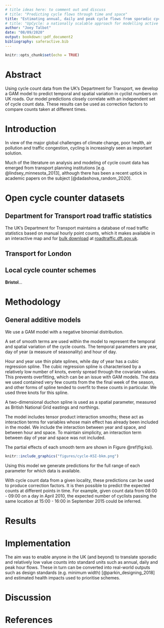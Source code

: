 ```yaml
---
# title ideas here: to comment out and discuss
# title: "Predicting cycle flows through time and space"
title: "Estimating annual, daily and peak cycle flows from sporadic cycle counters: a nationally scalable approach"
# title: "UpCycle: a nationally scalable approach for modelling active transport flows based on open count data"
author: "Joey Talbot"
date: "08/09/2020"
output: bookdown::pdf_document2
bibliography: saferactive.bib
---
```


<!-- Strategy: submit it to Transportation Research Part D -->

```r
knitr::opts_chunk$set(echo = TRUE)
```

# Abstract

Using cycle count data from the UK's Department for Transport, we develop a GAM model to predict temporal and spatial variation in cyclist numbers on UK roads. 
Our model predictions closely correlate with an independent set of cycle count data. 
These results can be used as correction factors to compare counts taken at different times.

# Introduction

In view of the major global challenges of climate change, poor health, air pollution and traffic congestion, cycling is increasingly seen as important solution. 

Much of the literature on analysis and modeling of cycle count data has emerged from transport planning institutions [e.g. @lindsey_minnesota_2013], although there has been a recent uptick in academic papers on the subject [@dadashova_random_2020].

# Open cycle counter datasets

## Department for Transport road traffic statistics 

The UK's Department for Transport maintains a database of road traffic statistics based on manual hourly point counts, which it makes available in an interactive map and for [bulk download](https://roadtraffic.dft.gov.uk/downloads)
<!-- , in .zip and .csv formats, -->
at [roadtraffic.dft.gov.uk](https://roadtraffic.dft.gov.uk).


## Transport for London

## Local cycle counter schemes

**Bristol**...

# Methodology


<!-- ## Exploratory data analysis -->


<!-- ## Univariate models -->


<!-- ## Multivariate -->


<!-- ## Time series analysis -->

## General additive models


We use a GAM model with a negative binomial distribution.

A set of smooth terms are used within the model to represent the temporal and spatial variation of the cycle counts.
The temporal parameters are year, day of year (a measure of seasonality) and hour of day.

Hour and year use thin plate splines, while day of year has a cubic regression spline.
The cubic regression spline is characterised by a relatively low number of knots, evenly spread through the covariate values.
This prevents overfitting, which can be an issue with GAM models.
The data we used contained very few counts from the the final week of the season, and other forms of spline tended to overfit to these counts in particular.
We used three knots for this spline.

A two-dimensional duchon spline is used as a spatial parameter, measured as British National Grid eastings and northings. 

The model includes tensor product interaction smooths; these act as interaction terms for variables whose main effect has already been included in the model. 
We include the interaction between year and space, and between hour and space. 
To maintain simplicity, an interaction term between day of year and space was not included.

The partial effects of each smooth term are shown in Figure \@ref(fig:ksi). 

```r
knitr::include_graphics("figures/cycle-KSI-bkm.png")
```

Using this model we generate predictions for the full range of each parameter for which data is available. 

With cycle count data from a given locality, these predictions can be used to produce correction factors. It is then possible to predict the expected counts at different points in time. For example, given count data from 08:00 - 09:00 on a day in April 2010, the expected number of cyclists passing the same location at 15:00 - 16:00 in September 2015 could be inferred.

<!-- ## R function -->

<!-- We have written an R function that computes these predictions.  -->

<!-- The input to this is cycle count data from a given location and time period, covering at least one hour. The function if flexible as to the number of hours of data to be inputted. Each hour of input data contributes to mean correction factors, which are then used to estimate   -->

# Results


# Implementation

The aim was to enable anyone in the UK (and beyond) to translate sporadic and relatively low value counts into standard units such as annual, daily and peak hour flows.
These in turn can be converted into real-world outputs such as design standards (e.g. minimum width) [@parkin_designing_2018] and estimated health impacts used to prioritise schemes.


# Discussion

# References
